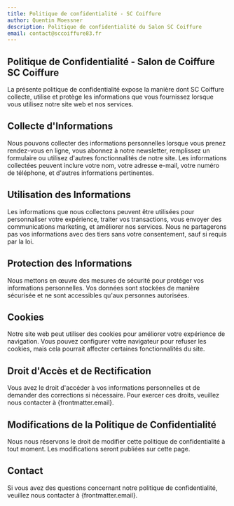 ```yaml
---
title: Politique de confidentialité - SC Coiffure
author: Quentin Moessner
description: Politique de confidentialité du Salon SC Coiffure
email: contact@sccoiffure83.fr
---
```




<Layout index={false} title={frontmatter.title}  description={frontmatter.description}>
<article id="content" class="md">

# Politique de Confidentialité - Salon de Coiffure SC Coiffure

<div class="mt-5">

La présente politique de confidentialité expose la manière dont SC Coiffure collecte, utilise et protège les informations que vous fournissez lorsque vous utilisez notre site web et nos services.

## Collecte d'Informations

Nous pouvons collecter des informations personnelles lorsque vous prenez rendez-vous en ligne, vous abonnez à notre newsletter, remplissez un formulaire ou utilisez d'autres fonctionnalités de notre site. Les informations collectées peuvent inclure votre nom, votre adresse e-mail, votre numéro de téléphone, et d'autres informations pertinentes.

## Utilisation des Informations

Les informations que nous collectons peuvent être utilisées pour personnaliser votre expérience, traiter vos transactions, vous envoyer des communications marketing, et améliorer nos services. Nous ne partagerons pas vos informations avec des tiers sans votre consentement, sauf si requis par la loi.

## Protection des Informations

Nous mettons en œuvre des mesures de sécurité pour protéger vos informations personnelles. Vos données sont stockées de manière sécurisée et ne sont accessibles qu'aux personnes autorisées.

## Cookies

Notre site web peut utiliser des cookies pour améliorer votre expérience de navigation. Vous pouvez configurer votre navigateur pour refuser les cookies, mais cela pourrait affecter certaines fonctionnalités du site.

## Droit d'Accès et de Rectification

Vous avez le droit d'accéder à vos informations personnelles et de demander des corrections si nécessaire. Pour exercer ces droits, veuillez nous contacter à {frontmatter.email}.

## Modifications de la Politique de Confidentialité

Nous nous réservons le droit de modifier cette politique de confidentialité à tout moment. Les modifications seront publiées sur cette page.

## Contact

Si vous avez des questions concernant notre politique de confidentialité, veuillez nous contacter à {frontmatter.email}.

</div>
</article>
<HomeLink />
</Layout>
